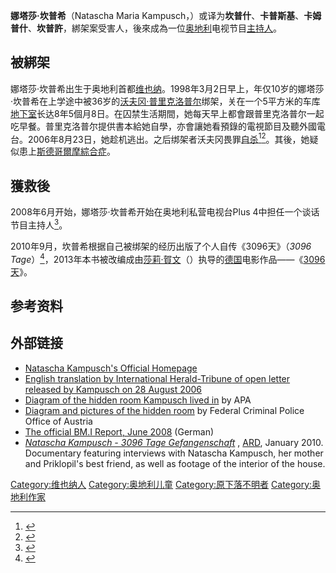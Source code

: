 {{Infobox person
|name        = 娜塔莎·坎普希
|website     = http://natascha-kampusch.at
|image       = Natascha Kampusch - Buchmesse Wien 2019.JPG
|caption     =
|birth_name  = Natascha Maria Kampusch
|birth_date  = {{birth date and age|df=yes|1988|02|17}}
|birth_place = [[维也纳|维也纳]]，奥地利
|disappeared_date  = {{disappeared date and age|df=yes|1998|03|02|1988|02|17}}
|disappeared_place = 维也纳，奥地利
|disappeared_status = 生还 {{disappeared date and age|df=yes|2006|08|23|1988|02|17}}
|other_names =
|known_for   = [[绑架|绑架]]幸存者
|occupation  =
|nationality = 
}}

'''娜塔莎·坎普希'''（Natascha Maria Kampusch，{{bd|1988年|2月17日||}}）或译为'''坎普什'''、'''卡普斯基'''、'''卡姆普什'''、'''坎普許'''，綁架案受害人，後來成為一位[[奥地利|奥地利]]电视节目[[主持人|主持人]]。

==被綁架==
娜塔莎·坎普希出生于奥地利首都[[维也纳|维也纳]]。1998年3月2日早上，年仅10岁的娜塔莎·坎普希在上学途中被36岁的[[沃夫冈·普里克洛普尔|沃夫冈·普里克洛普尔]]绑架，关在一个5平方米的车库[[地下室|地下室]]长达8年5個月8日。在囚禁生活期間，她每天早上都會跟普里克洛普尔一起吃早餐。普里克洛普尔提供書本給她自學，亦會讓她看預錄的電視節目及聽外國電台。2006年8月23日，她趁机逃出。之后绑架者沃夫冈畏罪[[自杀|自杀]]<ref>{{cite web|url=http://finance.qq.com/a/20060825/000571.htm|title=娜塔莎·坎普什：遭绑架被囚8年终于逃脱|publisher=腾讯财经|language=中文|date=2008-06-03|accessdate=2011-08-23|archive-date=2018-03-25|archive-url=https://web.archive.org/web/20180325045303/https://finance.qq.com/a/20060825/000571.htm|dead-url=no}}</ref><ref>{{cite web|url=http://www.chinalawedu.com/news/1000/13/2006/10/zh692514592110101600219332-0.htm|title=斯德哥尔摩综合症|publisher=法律教育网|language=中文|date=2006-10-09|accessdate=2011-08-23|deadurl=yes|archiveurl=https://web.archive.org/web/20150923202854/http://www.chinalawedu.com/news/1000/13/2006/10/zh692514592110101600219332-0.htm|archivedate=2015-09-23}}</ref>。其後，她疑似患上[[斯德哥爾摩綜合症|斯德哥爾摩綜合症]]。

==獲救後==
2008年6月开始，娜塔莎·坎普希开始在奥地利私营电视台Plus 4中担任一个谈话节目主持人<ref>{{cite web|url=http://www.ycwb.com/ePaper/ycwb/html/2008-06/03/content_223554.htm|title=环球点击|publisher=羊城晚报|language=中文|date=2008-06-03|accessdate=2011-08-23}}{{dead link|date=2017年12月 |bot=InternetArchiveBot |fix-attempted=yes }}</ref>。

2010年9月，坎普希根据自己被绑架的经历出版了个人自传《3096天》（''3096 Tage''）<ref>{{cite web|url=http://news.163.com/10/0906/17/6FTQ9GSA000146BD.html|title=奥地利女孩出书讲述8年性奴生活 每周被打200次|publisher=网易|language=中文|date=2010-09-06|accessdate=2011-08-23|archive-url=https://web.archive.org/web/20130921053552/http://news.163.com/10/0906/17/6FTQ9GSA000146BD.html|archive-date=2013-09-21|dead-url=yes}}</ref>，2013年本书被改编成由[[莎莉·賀文|莎莉·賀文]]（{{link-de|Sherry Hormann|Sherry Hormann|}}）执导的[[德国|德国]]电影作品——《[[3096天_(電影)|3096天]]》。

== 参考资料 ==
{{Reflist|2}}

== 外部链接 ==
{{Wikinews|Austrian teenager mourns captor's suicide}}
* [https://web.archive.org/web/20080602133436/http://natascha-kampusch.at/ Natascha Kampusch's Official Homepage]
* [http://www.iht.com/articles/2006/08/28/europe/web.0828aletter.php English translation by [[International_Herald-Tribune|International Herald-Tribune]] of open letter released by Kampusch on 28 August 2006]{{Wayback|url=http://www.iht.com/articles/2006/08/28/europe/web.0828aletter.php |date=20061128192712 }}
* [https://web.archive.org/web/20060922190212/http://www.networld.at/nw1/gen/popfiles/2006/08/24/195122.jpg Diagram of the hidden room Kampusch lived in] by APA
* [http://www.ots.at/presseaussendung.php?schluessel=OTS_20060824_OTS0216&ch=panorama Diagram and pictures of the hidden room] {{Wayback|url=http://www.ots.at/presseaussendung.php?schluessel=OTS_20060824_OTS0216&ch=panorama |date=20080612132515 }} by Federal Criminal Police Office of Austria
* [https://web.archive.org/web/20120224032620/http://www.bmi.gv.at/bmireader/documents/557.pdf The official BM.I Report, June 2008] (German)
* ''[http://mediathek.daserste.de/daserste/servlet/content/3707260?pageId=&moduleId=799280&categoryId=&goto=&show= Natascha Kampusch - 3096 Tage Gefangenschaft] {{Wayback|url=http://mediathek.daserste.de/daserste/servlet/content/3707260?pageId=&moduleId=799280&categoryId=&goto=&show= |date=20101111130817 }}'', [[ARD_(broadcaster)|ARD]], January 2010. Documentary featuring interviews with Natascha Kampusch, her mother and Priklopil's best friend, as well as footage of the interior of the house. {{de icon}}

{{Authority control}}

{{DEFAULTSORT:Kampusch, Natascha}}
[[Category:维也纳人|Category:维也纳人]]
[[Category:奥地利儿童|Category:奥地利儿童]]
[[Category:原下落不明者|Category:原下落不明者]]
[[Category:奥地利作家|Category:奥地利作家]]
